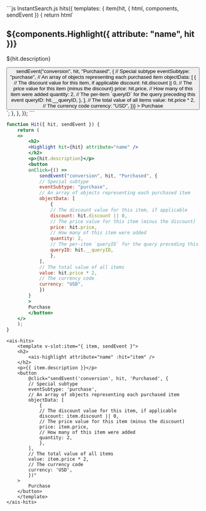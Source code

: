 <CodeGroup>
```js InstantSearch.js
hits({
    templates: {
    item(hit, { html, components, sendEvent }) {
        return html`
        <h2>${components.Highlight({ attribute: "name", hit })}</h2>
        <p>${hit.description}</p>
        <button
            onClick=${() =>
            sendEvent("conversion", hit, "Purchased", {
                // Special subtype
                eventSubtype: "purchase",
                // An array of objects representing each purchased item
                objectData: [
                {
                    // The discount value for this item, if applicable
                    discount: hit.discount || 0,
                    // The price value for this item (minus the discount)
                    price: hit.price,
                    // How many of this item were added
                    quantity: 2,
                    // The per-item `queryID` for the query preceding this event
                    queryID: hit.__queryID,
                },
                ],
                // The total value of all items
                value: hit.price * 2,
                // The currency code
                currency: "USD",
            })}
        >
            Purchase
        </button>
        `;
    },
    },
});
```

```jsx React InstantSearch
function Hit({ hit, sendEvent }) {
    return (
    <>
        <h2>
        <Highlight hit={hit} attribute="name" />
        </h2>
        <p>{hit.description}</p>
        <button
        onClick={() =>
            sendEvent("conversion", hit, "Purchased", {
            // Special subtype
            eventSubtype: "purchase",
            // An array of objects representing each purchased item
            objectData: [
                {
                // The discount value for this item, if applicable
                discount: hit.discount || 0,
                // The price value for this item (minus the discount)
                price: hit.price,
                // How many of this item were added
                quantity: 2,
                // The per-item `queryID` for the query preceding this event
                queryID: hit.__queryID,
                },
            ],
            // The total value of all items
            value: hit.price * 2,
            // The currency code
            currency: "USD",
            })
        }
        >
        Purchase
        </button>
    </>
    );
}
```

```vue Vue InstantSearch
<ais-hits>
    <template v-slot:item="{ item, sendEvent }">
    <h2>
        <ais-highlight attribute="name" :hit="item" />
    </h2>
    <p>{{ item.description }}</p>
    <button
        @click="sendEvent('conversion', hit, 'Purchased', {
        // Special subtype
        eventSubtype: 'purchase',
        // An array of objects representing each purchased item
        objectData: [
            {
            // The discount value for this item, if applicable
            discount: item.discount || 0,
            // The price value for this item (minus the discount)
            price: item.price,
            // How many of this item were added
            quantity: 2,
            },
        ],
        // The total value of all items
        value: item.price * 2,
        // The currency code
        currency: 'USD',
        })"
    >
        Purchase
    </button>
    </template>
</ais-hits>
```

</CodeGroup>